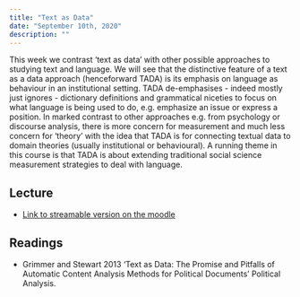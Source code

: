```yaml
---
title: "Text as Data"
date: "September 10th, 2020"
description: ""
---
```


This week we contrast 'text as data' with other possible approaches to
studying text and language. We will see that the distinctive feature
of a text as a data approach (henceforward TADA) is its emphasis on
language as behaviour in an institutional setting. TADA de-emphasises -
indeed mostly just ignores - dictionary definitions and grammatical niceties to
focus on what language is being used to do, e.g. emphasize an issue or
express a position. In marked contrast to  other approaches e.g. from
psychology or discourse analysis, there is more concern for measurement and
much less concern for 'theory' with the idea that TADA is for connecting
textual data to domain theories (usually institutional or behavioural).
A running theme in this course is that TADA is about extending traditional
social science measurement strategies to deal with language.

## Lecture

- [Link to streamable version on the moodle](https://moodle.hertie-school.org/course/view.php?id=2500) 

## Readings

- Grimmer and Stewart 2013 'Text as Data: The Promise and Pitfalls of
  Automatic Content Analysis Methods for Political Documents' Political
  Analysis.


